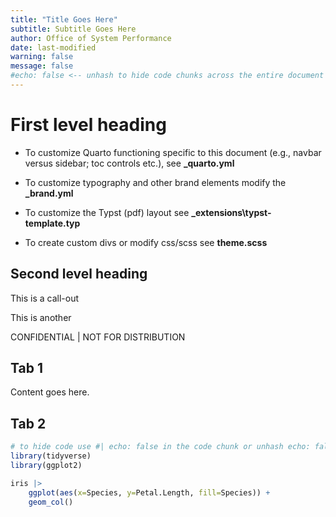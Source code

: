 ```yaml
---
title: "Title Goes Here"
subtitle: Subtitle Goes Here
author: Office of System Performance
date: last-modified
warning: false
message: false
#echo: false <-- unhash to hide code chunks across the entire document
---
```


# First level heading

-   To customize Quarto functioning specific to this document (e.g., navbar versus sidebar; toc controls etc.), see **\_quarto.yml**

-   To customize typography and other brand elements modify the **\_brand.yml**

-   To customize the Typst (pdf) layout see **\_extensions\\typst-template.typ**

-   To create custom divs or modify css/scss see **theme.scss**

## Second level heading

::: callout-note
This is a call-out
:::

::: callout-warning
This is another 
::: 


::: confidential
CONFIDENTIAL \| NOT FOR DISTRIBUTION
:::

::: panel-tabset 
## Tab 1

Content goes here.

## Tab 2


```r
# to hide code use #| echo: false in the code chunk or unhash echo: false in the YAML above.
library(tidyverse)
library(ggplot2)

iris |>
    ggplot(aes(x=Species, y=Petal.Length, fill=Species)) +
    geom_col()
```
:::